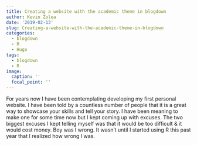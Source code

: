 ```yaml
---
title: Creating a website with the academic theme in blogdown
author: Kevin Zolea
date: '2019-02-13'
slug: Creating-a-website-with-the-academic-theme-in-blogdown
categories:
  - blogdown
  - R
  - Hugo
tags:
  - blogdown
  - R
image: 
  caption: ''
  focal_point: ''
---
```

For years now I have been contemplating developing my first personal website. I have been told by a countless number of people that it is a great way to showcase your skills and tell your story. I have been meaning to make one for some time now but I kept coming up with excuses. The two biggest excuses I kept telling myself was that it would be too difficult & it would cost money. Boy was I wrong. It wasn't until I started using R this past year that I realized how wrong I was.